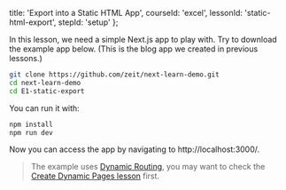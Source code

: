 
  title: 'Export into a Static HTML App',
  courseId: 'excel',
  lessonId: 'static-html-export',
  stepId: 'setup'
};

In this lesson, we need a simple Next.js app to play with. Try to download the example app below.
(This is the blog app we created in previous lessons.)

```bash
git clone https://github.com/zeit/next-learn-demo.git
cd next-learn-demo
cd E1-static-export
```

You can run it with:

```bash
npm install
npm run dev
```

Now you can access the app by navigating to http://localhost:3000/.

> The example uses [Dynamic Routing](https://nextjs.org/docs#dynamic-routing), you may want to check the [Create Dynamic Pages lesson](https://nextjs.org/learn/basics/create-dynamic-pages) first.

